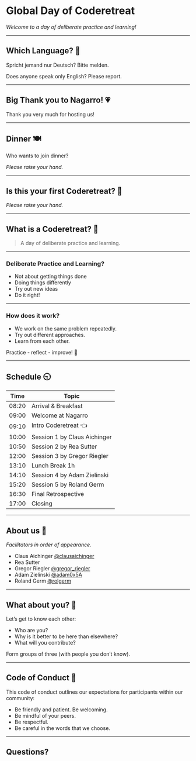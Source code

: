 # Global Day of Coderetreat

*Welcome to a day of deliberate practice and learning!*

---

## Which Language? 💬

Spricht jemand nur Deutsch? Bitte melden.

Does anyone speak only English? Please report.

---

## Big Thank you to Nagarro! 💗

Thank you very much for hosting us!

---

## Dinner 🍽️

Who wants to join dinner?

*Please raise your hand.*

---

## Is this your first Coderetreat? 🥇

*Please raise your hand.*

---

## What is a Coderetreat? 🤔

> A day of deliberate practice and learning.

---

### Deliberate Practice and Learning?

- Not about getting things done
- Doing things differently
- Try out new ideas
- Do it right!

---

### How does it work?

- We work on the same problem repeatedly.
- Try out different approaches.
- Learn from each other.

Practice - reflect - improve! 🥳

---

## Schedule 🕤 {.smaller}

| Time | Topic  |
|------|--------|
| 08:20 | Arrival & Breakfast  |
| 09:00 | Welcome at Nagarro  |
| 09:10 | Intro Coderetreat 👈 |
| 10:00 | Session 1 by Claus Aichinger |
| 10:50 | Session 2 by Rea Sutter | 
| 12:00 | Session 3 by Gregor Riegler  |
| 13:10 | Lunch Break 1h |
| 14:10 | Session 4 by Adam Zielinski |
| 15:20 | Session 5 by Roland Germ  |
| 16:30 | Final Retrospective
| 17:00 | Closing |

---

## About us 👋

*Facilitators in order of appearance.*

* Claus Aichinger [@clausaichinger](https://twitter.com/ClausAichinger)  
* Rea Sutter  
* Gregor Riegler [@gregor_riegler](https://twitter.com/gregor_riegler)  
* Adam Zielinski [@adam0x5A](https://twitter.com/adam0x5A)  
* Roland Germ [@rolgerm](https://twitter.com/rolgerm)  

---

## What about you? 💐

Let's get to know each other:

* Who are you?
* Why is it better to be here than elsewhere?
* What will you contribute?

Form groups of three (with people you don't know).

---

## Code of Conduct 🤝

This code of conduct outlines our expectations for participants within our community:

* Be friendly and patient. Be welcoming.
* Be mindful of your peers.
* Be respectful.
* Be careful in the words that we choose.

---

## Questions?
